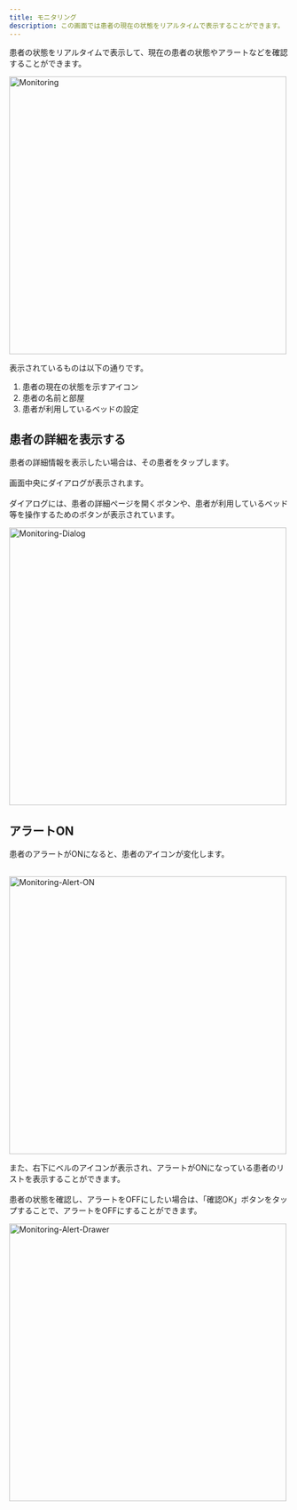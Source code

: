 ```yaml
---
title: モニタリング
description: この画面では患者の現在の状態をリアルタイムで表示することができます。
---
```


患者の状態をリアルタイムで表示して、現在の患者の状態やアラートなどを確認することができます。

<Image zoom src="/assets/monitoring/monitoring.png" alt="Monitoring" height="500" />

表示されているものは以下の通りです。

1. 患者の現在の状態を示すアイコン
2. 患者の名前と部屋
3. 患者が利用しているベッドの設定

## 患者の詳細を表示する

患者の詳細情報を表示したい場合は、その患者をタップします。<br></br>
画面中央にダイアログが表示されます。<br></br>
ダイアログには、患者の詳細ページを開くボタンや、患者が利用しているベッド等を操作するためのボタンが表示されています。

<Image zoom src="/assets/monitoring/monitoring-dialog.png" alt="Monitoring-Dialog" height="500" />


## アラートON

患者のアラートがONになると、患者のアイコンが変化します。<br></br>

<Image zoom src="/assets/monitoring/monitoring-alert-on.png" alt="Monitoring-Alert-ON" height="500" />


また、右下にベルのアイコンが表示され、アラートがONになっている患者のリストを表示することができます。<br></br>
患者の状態を確認し、アラートをOFFにしたい場合は、「確認OK」ボタンをタップすることで、アラートをOFFにすることができます。

<Image zoom src="/assets/monitoring/monitoring-alert-drawer.png" alt="Monitoring-Alert-Drawer" height="500" />
